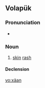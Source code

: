 ==Volapük==

===Pronunciation===
* {{IPA|[ksɛˈan]|lang=vo}}

===Noun===
{{vo-noun}}

# [[skin]] [[rash]]

====Declension====
{{vo-decl-noun}}

[[vo:xäan]]